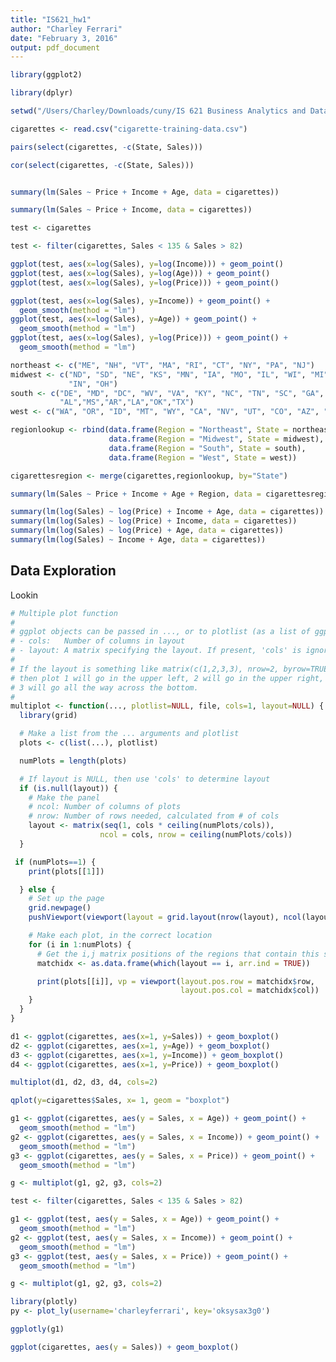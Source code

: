 ```yaml
---
title: "IS621_hw1"
author: "Charley Ferrari"
date: "February 3, 2016"
output: pdf_document
---
```


```r

library(ggplot2)

library(dplyr)

setwd("/Users/Charley/Downloads/cuny/IS 621 Business Analytics and Data Mining/Homework 1")

cigarettes <- read.csv("cigarette-training-data.csv")

pairs(select(cigarettes, -c(State, Sales)))

cor(select(cigarettes, -c(State, Sales)))


summary(lm(Sales ~ Price + Income + Age, data = cigarettes))

summary(lm(Sales ~ Price + Income, data = cigarettes))

test <- cigarettes

test <- filter(cigarettes, Sales < 135 & Sales > 82)

ggplot(test, aes(x=log(Sales), y=log(Income))) + geom_point()
ggplot(test, aes(x=log(Sales), y=log(Age))) + geom_point()
ggplot(test, aes(x=log(Sales), y=log(Price))) + geom_point()

ggplot(test, aes(x=log(Sales), y=Income)) + geom_point() + 
  geom_smooth(method = "lm")
ggplot(test, aes(x=log(Sales), y=Age)) + geom_point() + 
  geom_smooth(method = "lm")
ggplot(test, aes(x=log(Sales), y=log(Price))) + geom_point() + 
  geom_smooth(method = "lm")

northeast <- c("ME", "NH", "VT", "MA", "RI", "CT", "NY", "PA", "NJ")
midwest <- c("ND", "SD", "NE", "KS", "MN", "IA", "MO", "IL", "WI", "MI", 
             "IN", "OH")
south <- c("DE", "MD", "DC", "WV", "VA", "KY", "NC", "TN", "SC", "GA",
           "AL","MS","AR","LA","OK","TX")
west <- c("WA", "OR", "ID", "MT", "WY", "CA", "NV", "UT", "CO", "AZ", "NM")

regionlookup <- rbind(data.frame(Region = "Northeast", State = northeast),
                      data.frame(Region = "Midwest", State = midwest),
                      data.frame(Region = "South", State = south),
                      data.frame(Region = "West", State = west))

cigarettesregion <- merge(cigarettes,regionlookup, by="State")

summary(lm(Sales ~ Price + Income + Age + Region, data = cigarettesregion))

summary(lm(log(Sales) ~ log(Price) + Income + Age, data = cigarettes))
summary(lm(log(Sales) ~ log(Price) + Income, data = cigarettes))
summary(lm(log(Sales) ~ log(Price) + Age, data = cigarettes))
summary(lm(log(Sales) ~ Income + Age, data = cigarettes))


```

## Data Exploration

Lookin

```r

# Multiple plot function
#
# ggplot objects can be passed in ..., or to plotlist (as a list of ggplot objects)
# - cols:   Number of columns in layout
# - layout: A matrix specifying the layout. If present, 'cols' is ignored.
#
# If the layout is something like matrix(c(1,2,3,3), nrow=2, byrow=TRUE),
# then plot 1 will go in the upper left, 2 will go in the upper right, and
# 3 will go all the way across the bottom.
#
multiplot <- function(..., plotlist=NULL, file, cols=1, layout=NULL) {
  library(grid)

  # Make a list from the ... arguments and plotlist
  plots <- c(list(...), plotlist)

  numPlots = length(plots)

  # If layout is NULL, then use 'cols' to determine layout
  if (is.null(layout)) {
    # Make the panel
    # ncol: Number of columns of plots
    # nrow: Number of rows needed, calculated from # of cols
    layout <- matrix(seq(1, cols * ceiling(numPlots/cols)),
                    ncol = cols, nrow = ceiling(numPlots/cols))
  }

 if (numPlots==1) {
    print(plots[[1]])

  } else {
    # Set up the page
    grid.newpage()
    pushViewport(viewport(layout = grid.layout(nrow(layout), ncol(layout))))

    # Make each plot, in the correct location
    for (i in 1:numPlots) {
      # Get the i,j matrix positions of the regions that contain this subplot
      matchidx <- as.data.frame(which(layout == i, arr.ind = TRUE))

      print(plots[[i]], vp = viewport(layout.pos.row = matchidx$row,
                                      layout.pos.col = matchidx$col))
    }
  }
}

d1 <- ggplot(cigarettes, aes(x=1, y=Sales)) + geom_boxplot()
d2 <- ggplot(cigarettes, aes(x=1, y=Age)) + geom_boxplot()
d3 <- ggplot(cigarettes, aes(x=1, y=Income)) + geom_boxplot()
d4 <- ggplot(cigarettes, aes(x=1, y=Price)) + geom_boxplot()

multiplot(d1, d2, d3, d4, cols=2)

qplot(y=cigarettes$Sales, x= 1, geom = "boxplot")

g1 <- ggplot(cigarettes, aes(y = Sales, x = Age)) + geom_point() + 
  geom_smooth(method = "lm")
g2 <- ggplot(cigarettes, aes(y = Sales, x = Income)) + geom_point() + 
  geom_smooth(method = "lm")
g3 <- ggplot(cigarettes, aes(y = Sales, x = Price)) + geom_point() + 
  geom_smooth(method = "lm")

g <- multiplot(g1, g2, g3, cols=2)

test <- filter(cigarettes, Sales < 135 & Sales > 82)

g1 <- ggplot(test, aes(y = Sales, x = Age)) + geom_point() + 
  geom_smooth(method = "lm")
g2 <- ggplot(test, aes(y = Sales, x = Income)) + geom_point() + 
  geom_smooth(method = "lm")
g3 <- ggplot(test, aes(y = Sales, x = Price)) + geom_point() + 
  geom_smooth(method = "lm")

g <- multiplot(g1, g2, g3, cols=2)

library(plotly)
py <- plot_ly(username='charleyferrari', key='oksysax3g0')

ggplotly(g1)

ggplot(cigarettes, aes(y = Sales)) + geom_boxplot()




```